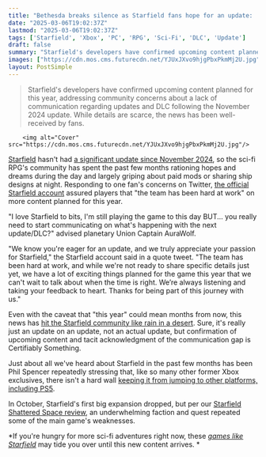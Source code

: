 ```yaml
---
title: "Bethesda breaks silence as Starfield fans hope for an update: 'We have a lot of exciting things planned for the game this year'"
date: "2025-03-06T19:02:37Z"
lastmod: "2025-03-06T19:02:37Z"
tags: ['Starfield', 'Xbox', 'PC', 'RPG', 'Sci-Fi', 'DLC', 'Update']
draft: false
summary: "Starfield's developers have confirmed upcoming content planned for this year, addressing community concerns about a lack of communication regarding updates and DLC following the November 2024 update.  While details are scarce, the news has been well-received by fans."
images: ["https://cdn.mos.cms.futurecdn.net/YJUxJXvo9hjgPbxPkmMj2U.jpg"]
layout: PostSimple
---
```

> Starfield's developers have confirmed upcoming content planned for this year, addressing community concerns about a lack of communication regarding updates and DLC following the November 2024 update.  While details are scarce, the news has been well-received by fans.


        <img alt="Cover" src="https://cdn.mos.cms.futurecdn.net/YJUxJXvo9hjgPbxPkmMj2U.jpg"/>
        
[<u>Starfield</u>](https://www.gamesradar.com/starfield-guide/) hasn't had [<u>a significant update since November 2024</u>](https://www.gamesradar.com/games/rpg/starfield-update-fixes-its-long-bugged-answer-to-skyrims-dark-brotherhood-quests-so-now-you-cant-rob-your-targets-and-then-get-paid-extra-for-killing-them/), so the sci-fi RPG's community has spent the past few months rationing hopes and dreams during the day and largely griping about paid mods or sharing ship designs at night. Responding to one fan's concerns on Twitter, [<u>the official Starfield account</u>](https://x.com/StarfieldGame/status/1897709518013997493) assured players that "the team has been hard at work" on more content planned for this year.

"I love Starfield to bits, I'm still playing the game to this day BUT... you really need to start communicating on what's happening with the next update/DLC?" advised planetary Union Captain AuraWolf.

"We know you're eager for an update, and we truly appreciate your passion for Starfield," the Starfield account said in a quote tweet. "The team has been hard at work, and while we're not ready to share specific details just yet, we have a lot of exciting things planned for the game this year that we can't wait to talk about when the time is right. We’re always listening and taking your feedback to heart. Thanks for being part of this journey with us."

Even with the caveat that "this year" could mean months from now, this news has [<u>hit the Starfield community like rain in a desert</u>](https://www.reddit.com/r/Starfield/comments/1j51s8n/some_communication_at_last/). Sure, it's really just an update on an update, not an actual update, but confirmation of upcoming content and tacit acknowledgment of the communication gap is Certifiably Something.

Just about all we've heard about Starfield in the past few months has been Phil Spencer repeatedly stressing that, like so many other former Xbox exclusives, there isn't a hard wall [<u>keeping it from jumping to other platforms, including PS5</u>](https://www.gamesradar.com/games/rpg/phil-spencer-isnt-ruling-out-xbox-exclusives-like-starfield-making-the-jump-to-other-platforms-there-is-no-reason-for-me-to-put-a-ring-fence-around-any-game/).

In October, Starfield's first big expansion dropped, but per our [<u>Starfield Shattered Space review</u>](https://www.gamesradar.com/games/rpg/starfield-shattered-space-review/), an underwhelming faction and quest repeated some of the main game's weaknesses.

*If you're hungry for more sci-fi adventures right now, these *[<u><em>games like Starfield</em></u>](https://www.gamesradar.com/games-like-starfield/)* may tide you over until this new content arrives. *
        